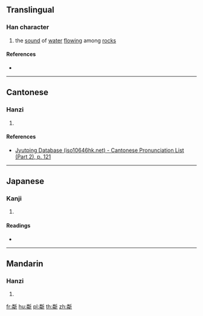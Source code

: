 ==Translingual==

===Han character===
{{Han char|rn=69|rad=斤|as=12|sn=16|four=|canj=FQHML|ids=⿰粦斤}}

# the [[sound]] of [[water]] [[flow]]ing among [[rock]]s

====References====
* {{Han ref|kx=0480.250|dkj=13595|dj=0841.150|hdz=32027.140|uh=65B4|ud=26036}}

----

==Cantonese==

===Hanzi===
{{yue-hanzi|jyut=[[leon4]]|y=leun4}}

# {{defn|lang=yue|sort=斤12}}

====References====
* [http://www.iso10646hk.net/jp/document/download.jsp Jyutping Database (iso10646hk.net) - Cantonese Pronunciation List (Part 2), p. 121]

----

==Japanese==

===Kanji===
{{ja-kanji|grade=|rs=斤12}}

# {{defn|lang=ja|sort=斤12}}

====Readings====
* {{ja-readings|on=[[りん]] (rin)|kun=}}

----

==Mandarin==

===Hanzi===
{{cmn-hanzi|pin=[[lín]] ([[lin2]])|wg=lin<sup>2</sup>}}

# {{defn|lang=cmn|sort=斤12}}

[[fr:斴]]
[[hu:斴]]
[[pl:斴]]
[[th:斴]]
[[zh:斴]]
